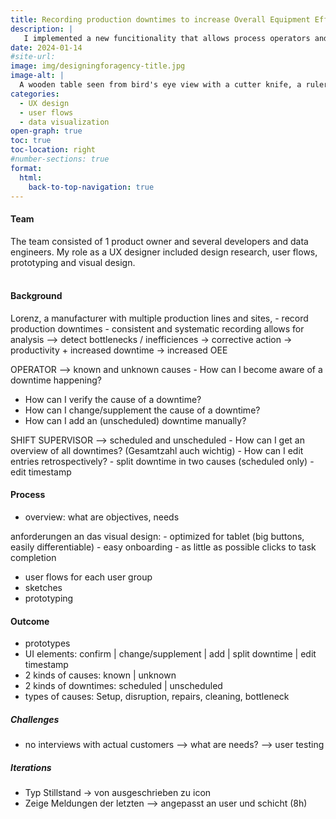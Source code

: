 ```yaml
---
title: Recording production downtimes to increase Overall Equipment Efficiency (OEE)
description: |
   I implemented a new funcitionality that allows process operators and shift supervisors to record downtimes during production.
date: 2024-01-14
#site-url:
image: img/designingforagency-title.jpg
image-alt: |
  A wooden table seen from bird's eye view with a cutter knife, a ruler and a printed sheet of paper lying on it
categories:
  - UX design
  - user flows
  - data visualization
open-graph: true
toc: true
toc-location: right
#number-sections: true
format:
  html:
    back-to-top-navigation: true
---
```


#### Team
The team consisted of 1 product owner and several developers and data engineers. My role as a UX designer included design research, user flows, prototyping and visual design.<br><br>

#### Background
Lorenz, a manufacturer with multiple production lines and sites,
- record production downtimes
- consistent and systematic recording allows for analysis --> detect bottlenecks / inefficiences -> corrective action -> productivity + increased downtime -> increased OEE 

OPERATOR --> known and unknown causes
- How can I become aware of a downtime happening?

- How can I verify the cause of a downtime?
- How can I change/supplement the cause of a downtime?
- How can I add an (unscheduled) downtime manually?


SHIFT SUPERVISOR --> scheduled and unscheduled
- How can I get an overview of all downtimes? (Gesamtzahl auch wichtig)
- How can I edit entries retrospectively?
  - split downtime in two causes (scheduled only)
  - edit timestamp



#### Process
- overview: what are objectives, needs

anforderungen an das visual design: 
- optimized for tablet (big buttons, easily differentiable)
- easy onboarding
- as little as possible clicks to task completion

- user flows for each user group
- sketches
- prototyping

#### Outcome
- prototypes 
- UI elements: confirm | change/supplement | add | split downtime | edit timestamp
- 2 kinds of causes: known | unknown
- 2 kinds of downtimes: scheduled | unscheduled
- types of causes: Setup, disruption, repairs, cleaning, bottleneck

##### Challenges
- no interviews with actual customers --> what are needs? --> user testing

##### Iterations 
- Typ Stillstand -> von ausgeschrieben zu icon
- Zeige Meldungen der letzten --> angepasst an user und schicht (8h)
